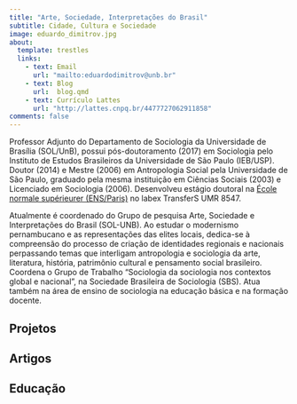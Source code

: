 ```yaml
---
title: "Arte, Sociedade, Interpretações do Brasil"
subtitle: Cidade, Cultura e Sociedade
image: eduardo_dimitrov.jpg
about:
  template: trestles
  links:
    - text: Email
      url: "mailto:eduardodimitrov@unb.br"
    - text: Blog
      url:  blog.qmd
    - text: Currículo Lattes
      url: "http://lattes.cnpq.br/4477727062911858"
comments: false
---
```

::: {.column-page} 

<!-- ## Bio -->
Professor Adjunto do Departamento de Sociologia da Universidade de Brasília (SOL/UnB), possui pós-doutoramento (2017) em Sociologia pelo Instituto de Estudos Brasileiros da Universidade de São Paulo (IEB/USP). Doutor (2014) e Mestre (2006) em Antropologia Social pela Universidade de São Paulo, graduado pela mesma instituição em Ciências Sociais (2003) e Licenciado em Sociologia (2006). Desenvolveu estágio doutoral na [École normale supérieurer (ENS/Paris)](https://www.ens.psl.eu/) no labex TransferS UMR 8547.

Atualmente é coordenado do Grupo de pesquisa Arte, Sociedade e Interpretações do Brasil (SOL-UNB). Ao estudar o modernismo pernambucano e as representações das elites locais, dedica-se à compreensão do processo de criação de identidades regionais e nacionais perpassando temas que interligam antropologia e sociologia da arte, literatura, história, patrimônio cultural e pensamento social brasileiro. Coordena o Grupo de Trabalho “Sociologia da sociologia nos contextos global e nacional”, na Sociedade Brasileira de Sociologia (SBS). Atua também na área de ensino de sociologia na educação básica e na formação docente.


## Projetos

::: {#projetos}
:::

## Artigos

::: {#papers}
:::

## Educação
<!-- 
**State University of New York College of Environmental Science and Forestry**  
Syracuse, NY

Ph.D. in Environmental Science | August 2020 - Present (Expected 2024)  
B.S. in Forest Ecosystem Science | August 2015 - December 2018


## Selected Projects

#### Publications

**unifir: A Unifying API for Interacting with Unity from R.** Mahoney, MJ, Beier, CM, and Ackerman, AC. 2022. Journal of Open Source Software 7(73): 4388. [https://doi.org/10.21105/joss.04388](https://doi.org/10.21105/joss.04388)

**terrainr: An R package for creating immersive virtual environments.** Mahoney, MJ, Beier, CM, and Ackerman, AC. 2022. Journal of Open Source Software, 7(69): 4060. [https://doi.org/10.21105/joss.04060](https://doi.org/10.21105/joss.04060)

**Stem size selectivity is stronger than species preferences for beaver, a central place forager.**  Mahoney, M. J. and Stella, J. C. 2020. Forest Ecology and Management, 475, 118331. [https://doi.org/10.1016/j.foreco.2020.118331](https://doi.org/10.1016/j.foreco.2020.118331).

#### R Packages

**[unifir](https://github.com/mikemahoney218/unifir)** | A Unifying API for Working with Unity in R | 2022  
**[terrainr](https://github.com/ropensci/terrainr)** | Retrieve Data from the USGS National Map and Transform it for 3D Landscape Visualizations | 2021  
**[heddlr](https://github.com/mikemahoney218/heddlr)** | Functional Programming Concepts for R Markdown Documents | 2020
-->
:::  